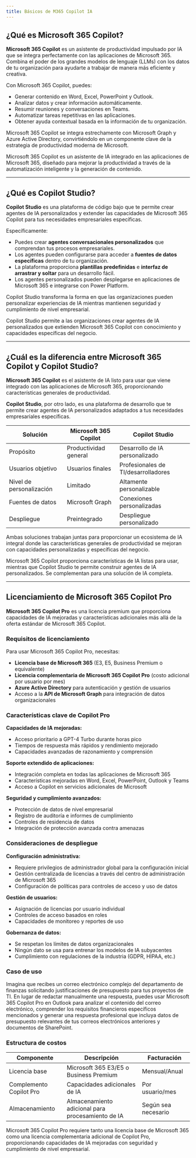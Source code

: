 ```yaml
---
title: Básicos de M365 Copilot IA
---
```


## ¿Qué es Microsoft 365 Copilot?

**Microsoft 365 Copilot** es un asistente de productividad impulsado por IA que se integra perfectamente con las aplicaciones de Microsoft 365. Combina el poder de los grandes modelos de lenguaje (LLMs) con los datos de tu organización para ayudarte a trabajar de manera más eficiente y creativa.

Con Microsoft 365 Copilot, puedes:
- Generar contenido en Word, Excel, PowerPoint y Outlook.
- Analizar datos y crear información automáticamente.
- Resumir reuniones y conversaciones en Teams.
- Automatizar tareas repetitivas en las aplicaciones.
- Obtener ayuda contextual basada en la información de tu organización.

Microsoft 365 Copilot se integra estrechamente con Microsoft Graph y Azure Active Directory, convirtiéndolo en un componente clave de la estrategia de productividad moderna de Microsoft.

<Callout title="Punto clave">
Microsoft 365 Copilot es un asistente de IA integrado en las aplicaciones de Microsoft 365, diseñado para mejorar la productividad a través de la automatización inteligente y la generación de contenido.
</Callout>

---

## ¿Qué es Copilot Studio?

**Copilot Studio** es una plataforma de código bajo que te permite crear agentes de IA personalizados y extender las capacidades de Microsoft 365 Copilot para tus necesidades empresariales específicas.

Específicamente:
- Puedes crear **agentes conversacionales personalizados** que comprendan tus procesos empresariales.
- Los agentes pueden configurarse para acceder a **fuentes de datos específicas** dentro de tu organización.
- La plataforma proporciona **plantillas predefinidas** e **interfaz de arrastrar y soltar** para un desarrollo fácil.
- Los agentes personalizados pueden desplegarse en aplicaciones de Microsoft 365 e integrarse con Power Platform.

Copilot Studio transforma la forma en que las organizaciones pueden personalizar experiencias de IA mientras mantienen seguridad y cumplimiento de nivel empresarial.

<Callout title="Punto clave">
Copilot Studio permite a las organizaciones crear agentes de IA personalizados que extienden Microsoft 365 Copilot con conocimiento y capacidades específicas del negocio.
</Callout>

---

## ¿Cuál es la diferencia entre Microsoft 365 Copilot y Copilot Studio?

**Microsoft 365 Copilot** es el asistente de IA listo para usar que viene integrado con las aplicaciones de Microsoft 365, proporcionando características generales de productividad.

**Copilot Studio**, por otro lado, es una plataforma de desarrollo que te permite crear agentes de IA personalizados adaptados a tus necesidades empresariales específicas.

| Solución              | Microsoft 365 Copilot | Copilot Studio        |
|-----------------------|------------------------|----------------------|
| Propósito             | Productividad general  | Desarrollo de IA personalizado |
| Usuarios objetivo     | Usuarios finales      | Profesionales de TI/desarrolladores |
| Nivel de personalización | Limitado            | Altamente personalizable |
| Fuentes de datos      | Microsoft Graph       | Conexiones personalizadas |
| Despliegue            | Preintegrado          | Despliegue personalizado |

Ambas soluciones trabajan juntas para proporcionar un ecosistema de IA integral donde las características generales de productividad se mejoran con capacidades personalizadas y específicas del negocio.

<Callout title="Punto clave">
Microsoft 365 Copilot proporciona características de IA listas para usar, mientras que Copilot Studio te permite construir agentes de IA personalizados. Se complementan para una solución de IA completa.
</Callout>

---

## Licenciamiento de Microsoft 365 Copilot Pro

**Microsoft 365 Copilot Pro** es una licencia premium que proporciona capacidades de IA mejoradas y características adicionales más allá de la oferta estándar de Microsoft 365 Copilot.

### Requisitos de licenciamiento

Para usar Microsoft 365 Copilot Pro, necesitas:
- **Licencia base de Microsoft 365** (E3, E5, Business Premium o equivalente)
- **Licencia complementaria de Microsoft 365 Copilot Pro** (costo adicional por usuario por mes)
- **Azure Active Directory** para autenticación y gestión de usuarios
- Acceso a la **API de Microsoft Graph** para integración de datos organizacionales

### Características clave de Copilot Pro

**Capacidades de IA mejoradas:**
- Acceso prioritario a GPT-4 Turbo durante horas pico
- Tiempos de respuesta más rápidos y rendimiento mejorado
- Capacidades avanzadas de razonamiento y comprensión

**Soporte extendido de aplicaciones:**
- Integración completa en todas las aplicaciones de Microsoft 365
- Características mejoradas en Word, Excel, PowerPoint, Outlook y Teams
- Acceso a Copilot en servicios adicionales de Microsoft

**Seguridad y cumplimiento avanzados:**
- Protección de datos de nivel empresarial
- Registro de auditoría e informes de cumplimiento
- Controles de residencia de datos
- Integración de protección avanzada contra amenazas

### Consideraciones de despliegue

**Configuración administrativa:**
- Requiere privilegios de administrador global para la configuración inicial
- Gestión centralizada de licencias a través del centro de administración de Microsoft 365
- Configuración de políticas para controles de acceso y uso de datos

**Gestión de usuarios:**
- Asignación de licencias por usuario individual
- Controles de acceso basados en roles
- Capacidades de monitoreo y reportes de uso

**Gobernanza de datos:**
- Se respetan los límites de datos organizacionales
- Ningún dato se usa para entrenar los modelos de IA subyacentes
- Cumplimiento con regulaciones de la industria (GDPR, HIPAA, etc.)

### Caso de uso

Imagina que recibes un correo electrónico complejo del departamento de finanzas solicitando justificaciones de presupuesto para tus proyectos de TI. En lugar de redactar manualmente una respuesta, puedes usar Microsoft 365 Copilot Pro en Outlook para analizar el contenido del correo electrónico, comprender los requisitos financieros específicos mencionados y generar una respuesta profesional que incluya datos de presupuesto relevantes de tus correos electrónicos anteriores y documentos de SharePoint.

### Estructura de costos

| Componente | Descripción | Facturación |
|-----------|-------------|---------|
| Licencia base | Microsoft 365 E3/E5 o Business Premium | Mensual/Anual |
| Complemento Copilot Pro | Capacidades adicionales de IA | Por usuario/mes |
| Almacenamiento | Almacenamiento adicional para procesamiento de IA | Según sea necesario |

<Callout title="Punto clave">
Microsoft 365 Copilot Pro requiere tanto una licencia base de Microsoft 365 como una licencia complementaria adicional de Copilot Pro, proporcionando capacidades de IA mejoradas con seguridad y cumplimiento de nivel empresarial.
</Callout>